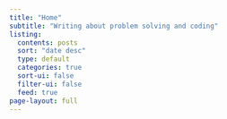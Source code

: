 ```yaml
---
title: "Home"
subtitle: "Writing about problem solving and coding"
listing:
  contents: posts
  sort: "date desc"
  type: default
  categories: true
  sort-ui: false
  filter-ui: false
  feed: true
page-layout: full
---
```


[Mastodon verification](https://mastodonapp.uk/@thurboman){rel="me" style="display: none;"}
